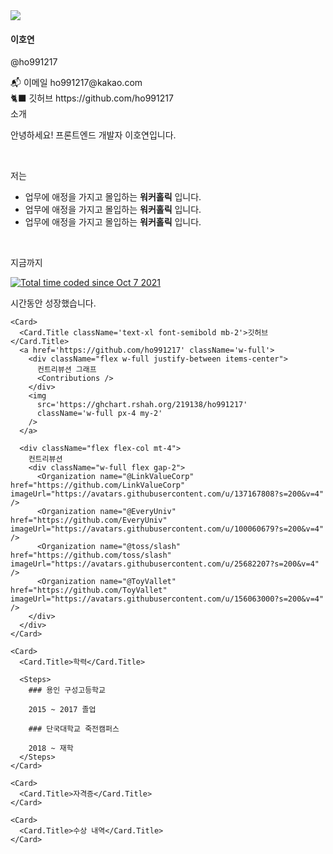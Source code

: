 
<main className='w-full flex gap-4 mt-6'>
  <section className='max-w-72 w-full flex flex-col'>
    <img src='/images/이호연.jpg' className='w-full rounded-xl mb-4' />
    <h4 className='text-xl font-bold'>이호연</h4>
    <p className="text-neutral-500 mb-4">@ho991217</p>
    <div>📬 이메일 ho991217@kakao.com</div>
    <div>🐈‍⬛ 깃허브 https://github.com/ho991217</div>
  </section>

  <section className='flex-1 flex flex-col gap-4'>
    <Card>
      <Card.Title className='text-xl font-semibold mb-2'>소개</Card.Title>
      <p>안녕하세요! 프론트엔드 개발자 이호연입니다.</p>
      <br />
      <p>저는</p>
      <ul className="list-inside list-disc">
        <li className="list-item">업무에 애정을 가지고 몰입하는 <strong>워커홀릭</strong> 입니다.</li>
        <li className="list-item">업무에 애정을 가지고 몰입하는 <strong>워커홀릭</strong> 입니다.</li>
        <li className="list-item">업무에 애정을 가지고 몰입하는 <strong>워커홀릭</strong> 입니다.</li>
      </ul>
      <br />
      <div className="flex gap-1 items-center">
      <p>지금까지</p>
        <a href="https://wakatime.com/@c6d7f260-ad25-4072-a4ea-11cdfc7fdcb9" className="flex items-center">
          <img src="https://wakatime.com/badge/user/c6d7f260-ad25-4072-a4ea-11cdfc7fdcb9.svg" alt="Total time coded since Oct 7 2021" />
        </a>
      <p>시간동안 성장했습니다.</p>
      </div>
    </Card>

    <Card>
      <Card.Title className='text-xl font-semibold mb-2'>깃허브</Card.Title>
      <a href='https://github.com/ho991217' className='w-full'>
        <div className="flex w-full justify-between items-center">
          컨트리뷰션 그래프
          <Contributions />
        </div>
        <img
          src='https://ghchart.rshah.org/219138/ho991217'
          className='w-full px-4 my-2'
        />
      </a>

      <div className="flex flex-col mt-4">
        컨트리뷰션
        <div className="w-full flex gap-2">
          <Organization name="@LinkValueCorp" href="https://github.com/LinkValueCorp" imageUrl="https://avatars.githubusercontent.com/u/137167808?s=200&v=4" />
          <Organization name="@EveryUniv" href="https://github.com/EveryUniv" imageUrl="https://avatars.githubusercontent.com/u/100060679?s=200&v=4" />
          <Organization name="@toss/slash" href="https://github.com/toss/slash" imageUrl="https://avatars.githubusercontent.com/u/25682207?s=200&v=4" />
          <Organization name="@ToyVallet" href="https://github.com/ToyVallet" imageUrl="https://avatars.githubusercontent.com/u/156063000?s=200&v=4" />
        </div>
      </div>
    </Card>

    <Card>
      <Card.Title>학력</Card.Title>

      <Steps>
        ### 용인 구성고등학교

        2015 ~ 2017 졸업

        ### 단국대학교 죽전캠퍼스

        2018 ~ 재학
      </Steps>
    </Card>

    <Card>
      <Card.Title>자격증</Card.Title>
    </Card>

    <Card>
      <Card.Title>수상 내역</Card.Title>
    </Card>

  </section>
</main>
